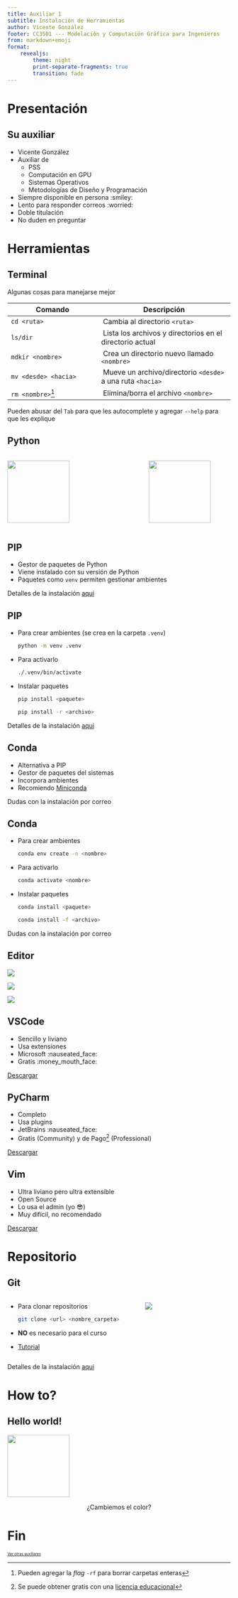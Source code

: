 ```yaml
---
title: Auxiliar 1
subtitle: Instalación de Herramientas
author: Vicente González
footer: CC3501 --- Modelación y Computación Gráfica para Ingenieros
from: markdown+emoji
format:
    revealjs:
        theme: night
        print-separate-fragments: true
        transition: fade
---
```


# Presentación

## Su auxiliar {.smaller auto-animate=true}
::: {.incremental}
- Vicente González
- Auxiliar de
    - PSS 
    - Computación en GPU
    - Sistemas Operativos
    - Metodologías de Diseño y Programación
- Siempre disponible en persona :smiley:
- Lento para responder correos :worried:
- Doble titulación
- No duden en preguntar
:::

# Herramientas
## Terminal {.smaller}
Algunas cosas para manejarse mejor

| Comando | Descripción |
|---------|-------------|
| `cd <ruta>` | Cambia al directorio `<ruta>` | 
| `ls/dir` | Lista los archivos y directorios en el directorio actual | 
| `mdkir <nombre>` | Crea un directorio nuevo llamado `<nombre>` | 
| `mv <desde> <hacia>` | Mueve un archivo/directorio `<desde>` a una ruta `<hacia>` | 
| `rm <nombre>`^[Pueden agregar la _flag_ `-rf` para borrar carpetas enteras] | Elimina/borra el archivo `<nombre>` | 

::: {.aside}
Pueden abusar del `Tab` para que les autocomplete y agregar `--help` para que les explique
:::
## Python {auto-animate=true}
::: {.columns}
::: {.column width="50%"}
::: {.r-stack}
![](res/Python.png){width="10em"}
:::
:::
::: {.column width=""}
::: {.r-stack}
![](res/Anaconda.png){width="10em"}
:::
:::
:::

## PIP
::: {.incremental}
- Gestor de paquetes de Python
- Viene instalado con su versión de Python
- Paquetes como `venv` permiten gestionar ambientes
:::

::: {.aside}
Detalles de la instalación [aqui](https://github.com/asouris/CC3501/blob/main/Setup.md)
:::
## PIP
::: {.incremental}
- Para crear ambientes (se crea en la carpeta `.venv`)
  ```bash
  python -m venv .venv
  ```
  
- Para activarlo
  ```bash
  ./.venv/bin/activate
  ```
  
- Instalar paquetes
  ```bash
  pip install <paquete>
  ```
  ```bash
  pip install -r <archivo>
  ```
:::

::: {.aside}
Detalles de la instalación [aqui](https://github.com/asouris/CC3501/blob/main/Setup.md)
:::
## Conda 
::: {.incremental}
- Alternativa a PIP
- Gestor de paquetes del sistemas
- Incorpora ambientes
- Recomiendo [Miniconda](https://docs.anaconda.com/miniconda/)
:::

::: {.aside}
Dudas con la instalación por correo
:::
## Conda
::: {.incremental}
- Para crear ambientes
  ```bash
  conda env create -n <nombre> 
  ```
  
- Para activarlo
  ```bash
  conda activate <nombre>
  ```
  
- Instalar paquetes
  ```bash
  conda install <paquete>
  ```
  ```bash
  conda install -f <archivo>
  ```
:::

::: {.aside}
Dudas con la instalación por correo
:::

## Editor
::: {layout="[[-1], [10, -5, 10, -5, 10], [-1]]"}
![](res/VSCode.png)

![](res/PyCharm.png)

![](res/Neovim.png)
:::

## VSCode
::: {.incremental}
- Sencillo y liviano
- Usa extensiones
- Microsoft :nauseated_face:
- Gratis :money_mouth_face:
:::

::: {.fragment}
[Descargar](https://code.visualstudio.com/)
:::

## PyCharm
::: {.incremental}
- Completo
- Usa plugins
- JetBrains :nauseated_face:
- Gratis (Community) y de Pago^[Se puede obtener gratis con una [licencia educacional](https://www.jetbrains.com/community/education/#students)] (Professional)
:::

::: {.fragment}
[Descargar](https://www.jetbrains.com/pycharm/)
:::

## Vim
::: {.incremental}
- Ultra liviano pero ultra extensible
- Open Source
- Lo usa el admin (yo 😎)
- Muy difícil, no recomendado
:::

::: {.fragment}
[Descargar](https://neovim.io/)
:::

# Repositorio

## Git 
::: {.columns}
::: {.column width="60%"}
::: {.incremental}
- Para clonar repositorios
  ```sh
  git clone <url> <nombre_carpeta>
  ```

- **NO** es necesario para el curso

- [Tutorial](https://learngitbranching.js.org/)
:::

:::
::: {.column width="40%"}
![](res/Github.png){fig-align="center"}
:::
:::
::: {.aside}
Detalles de la instalación [aqui](https://github.com/asouris/CC3501/blob/main/Setup.md)
:::

# How to?

## Hello world!

![](res/HelloWorld.png){fig-align="center" height="10em"}

::: {.fragment style="text-align:center"}
¿Cambiemos el color?
:::

# Fin
[Ver otras auxiliares](3501.0.qmd){style="font-size:60%"}
